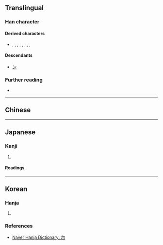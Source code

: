 {{also|爾|尔}}
{{character info}}
==Translingual==

===Han character===
{{Han char|rn=42|rad=小|as=02|sn=5|four=|canj=OF,XOF|ids=⿱𠂉小}}

====Derived characters====
* {{l|mul|[[𠰚]], [[𡊑]]}}, {{l|ja|[[弥]], [[迩]]}}, {{l|mul|[[𣃥]], [[𣆋]], [[𣧢]]}}, {{l|ja|[[珎]], [[祢]]}}, {{l|mul|[[𦙳]], [[𤱏]]}}, {{l|ja|[[称]]}}, {{l|mul|[[袮]], [[𥿜]], [[𦍴]], [[𦕗]]}}, {{l|ja|[[䑐]]}}, {{l|mul|[[𧧂]], [[𧵉]], [[𩚸]], [[𢘞]], [[𦬼]], [[𩬘]], [[𤵜]]}}

====Descendants====
* [[ン]]

===Further reading===
* {{Han ref|kx=0297.010|dkj=07478|hdz=10562.010|uh=5C13|ud=23571}}

----

==Chinese==
{{zh-see|爾|v}}

----

==Japanese==

===Kanji===
{{ja-kanji|grade=|rs=小02}}

# {{alt form|ja|爾}}

====Readings====
{{ja-readings
|goon=に
|kanon=じ
|kun=なんじ-<なんぢ-,そ-の,しか-り}}

----

==Korean==

===Hanja===
{{ko-hanja|너|이}}

# {{rfdef|ko|sort=小02}}

===References===
* [https://hanja.dict.naver.com/hanja?q=尓 Naver Hanja Dictionary: 尓]